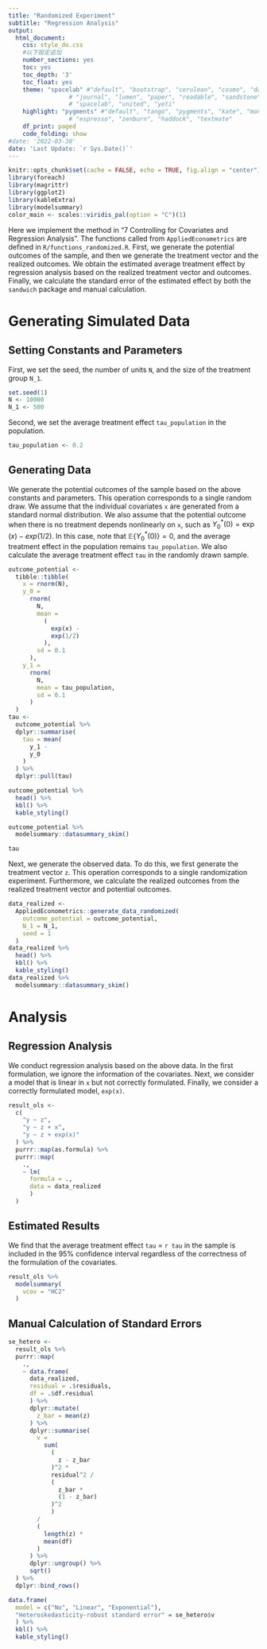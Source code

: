 ```yaml
---
title: "Randomized Experiment"
subtitle: "Regression Analysis"
output: 
  html_document:
    css: style_do.css
    #以下設定追加
    number_sections: yes
    toc: yes
    toc_depth: '3'
    toc_float: yes
    theme: "spacelab" #"default", "bootstrap", "cerulean", "cosmo", "darkly", "flatly",
                 # "journal", "lumen", "paper", "readable", "sandstone", "simplex",
                 # "spacelab", "united", "yeti"
    highlight: "pygments" #"default", "tango", "pygments", "kate", "monochrome",
                 # "espresso", "zenburn", "haddock", "textmate"
    df_print: paged
    code_folding: show
#date: '2022-03-30'
date: 'Last Update: `r Sys.Date()`'
---
```


```r
knitr::opts_chunk$set(cache = FALSE, echo = TRUE, fig.align = "center")
library(foreach)
library(magrittr)
library(ggplot2)
library(kableExtra)
library(modelsummary)
color_main <- scales::viridis_pal(option = "C")(1)
```

Here we implement the method in "7 Controlling for Covariates and Regression Analysis". The functions called from `AppliedEconometrics` are defined in `R/functions_randomized.R`. First, we generate the potential outcomes of the sample, and then we generate the treatment vector and the realized outcomes. We obtain the estimated average treatment effect by regression analysis based on the realized treatment vector and outcomes. Finally, we calculate the standard error of the estimated effect by both the `sandwich` package and manual calculation.

# Generating Simulated Data

## Setting Constants and Parameters

First, we set the seed, the number of units `N`, and the size of the treatment group `N_1`.

```r
set.seed(1)
N <- 10000
N_1 <- 500
```

Second, we set the average treatment effect `tau_population` in the population.

```r
tau_population <- 0.2
```

## Generating Data

We generate the potential outcomes of the sample based on the above constants and parameters. This operation corresponds to a single random draw. We assume that the individual covariates `x` are generated from a standard normal distribution. We also assume that the potential outcome when there is no treatment depends nonlinearly on `x`, such as $Y_0^\ast(0) = \exp(x) - exp(1/2)$. In this case, note that $\mathbb{E}\{Y_0^\ast(0)\} = 0$, and the average treatment effect in the population remains `tau_population`. We also calculate the average treatment effect `tau` in the randomly drawn sample.

```r
outcome_potential <-
  tibble::tibble(
    x = rnorm(N),
    y_0 = 
      rnorm(
        N, 
        mean = 
          (
            exp(x) - 
            exp(1/2)
          ), 
        sd = 0.1
      ),
    y_1 = 
      rnorm(
        N, 
        mean = tau_population, 
        sd = 0.1
      )
  )
tau <-
  outcome_potential %>%
  dplyr::summarise(
    tau = mean(
      y_1 - 
      y_0
    )
  ) %>%
  dplyr::pull(tau)

outcome_potential %>%
  head() %>%
  kbl() %>%
  kable_styling()

outcome_potential %>%
  modelsummary::datasummary_skim()

tau
```

Next, we generate the observed data. To do this, we first generate the treatment vector `z`. This operation corresponds to a single randomization experiment. Furthermore, we calculate the realized outcomes from the realized treatment vector and potential outcomes.


```r
data_realized <-
  AppliedEconometrics::generate_data_randomized(
    outcome_potential = outcome_potential,
    N_1 = N_1,
    seed = 1
  )
data_realized %>%
  head() %>%
  kbl() %>%
  kable_styling()
data_realized %>%
  modelsummary::datasummary_skim()
```


# Analysis

## Regression Analysis

We conduct regression analysis based on the above data. In the first formulation, we ignore the information of the covariates. Next, we consider a model that is linear in `x` but not correctly formulated. Finally, we consider a correctly formulated model, `exp(x)`.


```r
result_ols <-
  c(
    "y ~ z",
    "y ~ z + x",
    "y ~ z + exp(x)"
  ) %>%
  purrr::map(as.formula) %>%
  purrr::map(
    .,
    ~ lm(
      formula = .,
      data = data_realized
      )
  )
```

## Estimated Results

We find that the average treatment effect `tau` $=$ `r tau` in the sample is included in the 95% confidence interval regardless of the correctness of the formulation of the covariates.

```r
result_ols %>%
  modelsummary(
    vcov = "HC2"
  ) 
```

## Manual Calculation of Standard Errors

```r
se_hetero <-
  result_ols %>%
  purrr::map(
    .,
    ~ data.frame(
      data_realized,
      residual = .$residuals,
      df = .$df.residual
      ) %>%
      dplyr::mutate(
        z_bar = mean(z)
      ) %>%
      dplyr::summarise(
        v = 
          sum(
            (
              z - z_bar
            )^2 * 
            residual^2 / 
            (
              z_bar * 
              (1 - z_bar)
            )^2
            ) 
        / 
        (
          length(z) * 
          mean(df)
        )
      ) %>%
      dplyr::ungroup() %>%
      sqrt()
  ) %>%
  dplyr::bind_rows()
```


```r
data.frame(
  model = c("No", "Linear", "Exponential"),
  "Heteroskedasticity-robust standard error" = se_hetero$v
  ) %>%
  kbl() %>%
  kable_styling()
```
